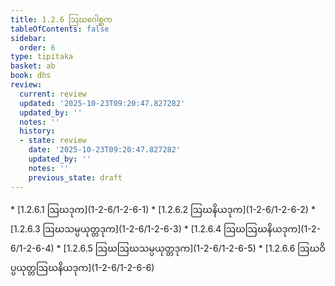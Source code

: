 ```yaml
---
title: 1.2.6 ဩဃဂေါစ္ဆက
tableOfContents: false
sidebar:
  order: 6
type: tipitaka
basket: ab
book: dhs
review:
  current: review
  updated: '2025-10-23T09:20:47.827282'
  updated_by: ''
  notes: ''
  history:
  - state: review
    date: '2025-10-23T09:20:47.827282'
    updated_by: ''
    notes: ''
    previous_state: draft
---
```



<ReviewStatus review={frontmatter.review} showDetails={true} />

<HypothesisAnnotation frontmatter={frontmatter} />

<DynamicBreadcrumb />



<TableOfContents book="dhs" section="1.2.6">
* [1.2.6.1 ဩဃဒုက](1-2-6/1-2-6-1)
* [1.2.6.2 ဩဃနိယဒုက](1-2-6/1-2-6-2)
* [1.2.6.3 ဩဃသမ္ပယုတ္တဒုက](1-2-6/1-2-6-3)
* [1.2.6.4 ဩဃဩဃနိယဒုက](1-2-6/1-2-6-4)
* [1.2.6.5 ဩဃဩဃသမ္ပယုတ္တဒုက](1-2-6/1-2-6-5)
* [1.2.6.6 ဩဃဝိပ္ပယုတ္တဩဃနိယဒုက](1-2-6/1-2-6-6)
</TableOfContents>